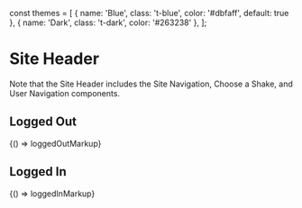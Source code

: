 const themes = [
  { name: 'Blue', class: 't-blue', color: '#dbfaff', default: true },
  { name: 'Dark', class: 't-dark', color: '#263238' },
];

<Meta title="Legacy/Components/Site Header" />

# Site Header

Note that the Site Header includes the Site Navigation, Choose a Shake, and User Navigation components.

## Logged Out

<Preview>
  <Story name="Logged Out" height="200px" parameters={{ themes }}>
    {() => loggedOutMarkup}
  </Story>
</Preview>

## Logged In

<Preview>
  <Story name="Logged In" height="200px" parameters={{ themes }}>
    {() => loggedInMarkup}
  </Story>
</Preview>
